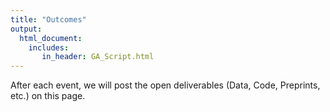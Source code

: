 ```yaml
---
title: "Outcomes"
output: 
  html_document:
    includes:
       in_header: GA_Script.html
---
```



After each event, we will post the open deliverables (Data, Code, Preprints, etc.) on this page. 